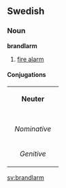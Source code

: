 ==Swedish==
===Noun===
'''brandlarm'''

#[[fire alarm]]

====Conjugations====
{| border=1 cellspacing=0
| bgcolor="#FFFFF0" colspan=5 align=center | '''Neuter'''
|-
|- bgcolor="#FFFFF0" align=center
! rowspan=2 | 
| colspan=2 width=105| Singular 
| colspan=2 | Plural
|- bgcolor="#FFFFF0" align=center
| width=105 | ''Indefinite'' 
| width=105 | ''Definite'' 
| width=105 |  ''Indefinite'' 
|  width=105 | ''Definite''
|- align=center
| width=105 bgcolor="#FFFFF0" | ''Nominative'' 
| [[brandlarm]]
| [[brandlarmet]]
| [[brandlarm]]
| [[brandlarmen]]
|- align=center
| width=105 bgcolor="#FFFFF0" | ''Genitive'' 
| [[brandlarms]]
| [[brandlarmets]]
| [[brandlarms]]
| [[brandlarmens]]
|}

[[sv:brandlarm]]